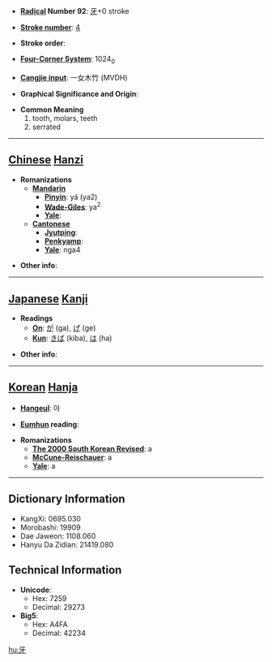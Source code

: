 * '''[[Wiktionary:Chinese radical index| Radical]] Number 92''': [[Wiktionary:Chinese radical index 牙|牙]]+0 stroke

* '''[[Wiktionary:Chinese total strokes index|Stroke number]]''': [[Wiktionary:Chinese total strokes index 4|4]]

* '''Stroke order''': 

* '''[[Wiktionary:Chinese four corner index|Four-Corner System]]''': 1024<sub>0</sub>

* '''[[Wiktionary:Chinese Cangjie index|Cangjie input]]''': 一女木竹 (MVDH)

* '''Graphical Significance and Origin''': 

* '''Common Meaning'''
*#tooth, molars, teeth
*# serrated


----

== [[Chinese]] [[Hanzi]] ==

* '''Romanizations'''
** '''[[Mandarin]]'''
*** '''[[Pinyin]]''': yá (ya2)
*** '''[[Wade-Giles]]''': ya<sup>2</sup>
*** '''[[Yale]]''': 
** '''[[Cantonese]]'''
*** '''[[Jyutping]]''':
*** '''[[Penkyamp]]''': 
*** '''[[Yale]]''': nga4

* '''Other info''': 

----

== [[Japanese]] [[Kanji]] ==

* '''Readings'''
** '''[[On]]''': [[が]] (ga), [[げ]] (ge)
** '''[[Kun]]''': [[きば]] (kiba), [[は]] (ha)

* '''Other info''':  

----

== [[Korean]] [[Hanja]] ==

* '''[[Hangeul]]''': 아

* '''[[Eumhun]] reading''': 

* '''Romanizations'''
** '''[[The 2000 South Korean Revised Romanization|The 2000 South Korean Revised]]''': a
** '''[[McCune-Reischauer]]''': a
** '''[[Yale]]''': a

----

== Dictionary Information ==

* KangXi: 0695.030
* Morobashi: 19909
* Dae Jaweon: 1108.060
* Hanyu Da Zidian: 21419.080

== Technical Information ==

* '''Unicode''':
** Hex: 7259
** Decimal: 29273
* '''Big5''':
** Hex: A4FA
** Decimal: 42234

[[hu:牙]]